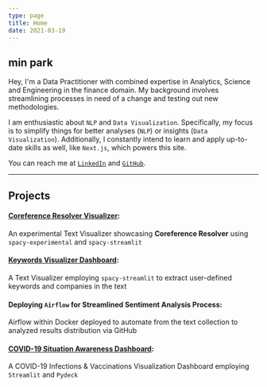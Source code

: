 ```yaml
---
type: page
title: Home
date: 2021-03-19
---
```


## min park

Hey, I'm a Data Practitioner with combined expertise in Analytics, Science and Engineering in the finance domain.
My background involves streamlining processes in need of a change and testing out new methodologies.

I am enthusiastic about `NLP` and `Data Visualization`. Specifically, my focus is to simplify things for better analyses (`NLP`) or insights (`Data Visualization`).
Additionally, I constantly intend to learn and apply up-to-date skills as well, like `Next.js`, which powers this site.

You can reach me at [`LinkedIn`](https://linkedin.com/in/min-park) and [`GitHub`](https://github.com/staedi).

---

## Projects

#### [Coreference Resolver Visualizer](https://github.com/staedi/coref_display):
An experimental Text Visualizer showcasing **Coreference Resolver** using `spacy-experimental` and `spacy-streamlit`

#### [Keywords Visualizer Dashboard](https://github.com/staedi/spacy_visualize):
A Text Visualizer employing `spacy-streamlit` to extract user-defined keywords and companies in the text

#### Deploying `Airflow` for Streamlined Sentiment Analysis Process:
Airflow within Docker deployed to automate from the text collection to analyzed results distribution via GitHub

#### [COVID-19 Situation Awareness Dashboard](https://github.com/staedi/Streamlit-nCov19):
A COVID-19 Infections & Vaccinations Visualization Dashboard employing `Streamlit` and `Pydeck`